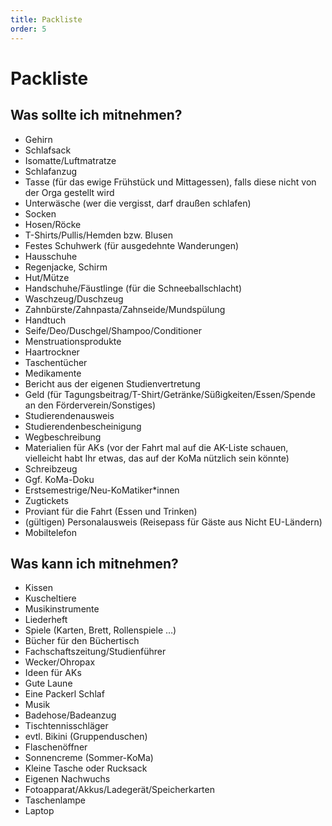```yaml
---
title: Packliste
order: 5
---
```


# Packliste

## Was sollte ich mitnehmen?

<div class="not-prose leading-loose">

- <Checkbox>Gehirn</Checkbox>
- <Checkbox>Schlafsack</Checkbox>
- <Checkbox>Isomatte/Luftmatratze</Checkbox>
- <Checkbox>Schlafanzug</Checkbox>
- <Checkbox>Tasse (für das ewige Frühstück und Mittagessen), falls diese nicht von der Orga gestellt wird</Checkbox>
- <Checkbox>Unterwäsche (wer die vergisst, darf draußen schlafen)</Checkbox>
- <Checkbox>Socken</Checkbox>
- <Checkbox>Hosen/Röcke</Checkbox>
- <Checkbox>T-Shirts/Pullis/Hemden bzw. Blusen</Checkbox>
- <Checkbox>Festes Schuhwerk (für ausgedehnte Wanderungen)</Checkbox>
- <Checkbox>Hausschuhe</Checkbox>
- <Checkbox>Regenjacke, Schirm</Checkbox>
- <Checkbox>Hut/Mütze</Checkbox>
- <Checkbox>Handschuhe/Fäustlinge (für die Schneeballschlacht)</Checkbox>
- <Checkbox>Waschzeug/Duschzeug</Checkbox>
- <Checkbox>Zahnbürste/Zahnpasta/Zahnseide/Mundspülung</Checkbox>
- <Checkbox>Handtuch</Checkbox>
- <Checkbox>Seife/Deo/Duschgel/Shampoo/Conditioner</Checkbox>
- <Checkbox>Menstruationsprodukte</Checkbox>
- <Checkbox>Haartrockner</Checkbox>
- <Checkbox>Taschentücher</Checkbox>
- <Checkbox>Medikamente</Checkbox>
- <Checkbox>Bericht aus der eigenen Studienvertretung</Checkbox>
- <Checkbox>Geld (für Tagungsbeitrag/T-Shirt/Getränke/Süßigkeiten/Essen/Spende an den Förderverein/Sonstiges)</Checkbox>
- <Checkbox>Studierendenausweis</Checkbox>
- <Checkbox>Studierendenbescheinigung</Checkbox>
- <Checkbox>Wegbeschreibung</Checkbox>
- <Checkbox>Materialien für AKs (vor der Fahrt mal auf die <ExtLink href={komata[0].url}>AK-Liste</ExtLink> schauen, vielleicht habt Ihr etwas, das auf der KoMa nützlich sein könnte)</Checkbox>
- <Checkbox>Schreibzeug</Checkbox>
- <Checkbox>Ggf. KoMa-Doku</Checkbox>
- <Checkbox>Erstsemestrige/Neu-KoMatiker\*innen</Checkbox>
- <Checkbox>Zugtickets</Checkbox>
- <Checkbox>Proviant für die Fahrt (Essen und Trinken)</Checkbox>
- <Checkbox>(gültigen) Personalausweis (Reisepass für Gäste aus Nicht EU-Ländern)</Checkbox>
- <Checkbox>Mobiltelefon</Checkbox>
</div>

## Was kann ich mitnehmen?

<div class="not-prose leading-loose">

- <Checkbox>Kissen</Checkbox>
- <Checkbox>Kuscheltiere</Checkbox>
- <Checkbox>Musikinstrumente</Checkbox>
- <Checkbox>Liederheft</Checkbox>
- <Checkbox>Spiele (Karten, Brett, Rollenspiele …)</Checkbox>
- <Checkbox>Bücher für den Büchertisch</Checkbox>
- <Checkbox>Fachschaftszeitung/Studienführer</Checkbox>
- <Checkbox>Wecker/Ohropax</Checkbox>
- <Checkbox>Ideen für <ExtLink href={komata[0].url}>AKs</ExtLink></Checkbox>
- <Checkbox>Gute Laune</Checkbox>
- <Checkbox>Eine Packerl Schlaf</Checkbox>
- <Checkbox>Musik</Checkbox>
- <Checkbox>Badehose/Badeanzug</Checkbox>
- <Checkbox>Tischtennisschläger</Checkbox>
- <Checkbox>evtl. Bikini (Gruppenduschen)</Checkbox>
- <Checkbox>Flaschenöffner</Checkbox>
- <Checkbox>Sonnencreme (Sommer-KoMa)</Checkbox>
- <Checkbox>Kleine Tasche oder Rucksack</Checkbox>
- <Checkbox>Eigenen Nachwuchs</Checkbox>
- <Checkbox>Fotoapparat/Akkus/Ladegerät/Speicherkarten</Checkbox>
- <Checkbox>Taschenlampe</Checkbox>
- <Checkbox>Laptop</Checkbox>

</div>
